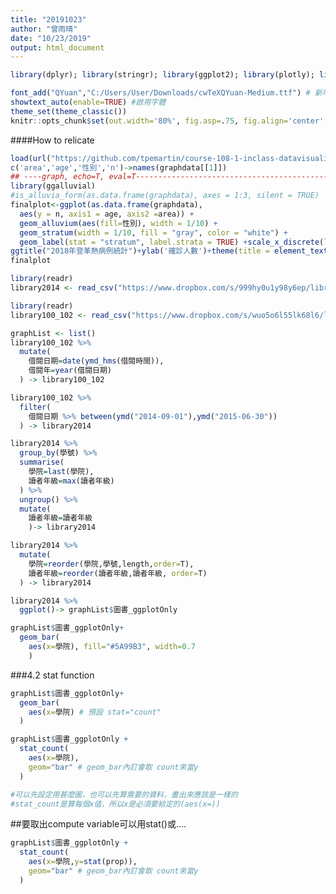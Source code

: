 ```yaml
---
title: "20191023"
author: "曾雨晴"
date: "10/23/2019"
output: html_document
---
```

```r
library(dplyr); library(stringr); library(ggplot2); library(plotly); library(lubridate); library(readr); library(tidyr); library(showtext)

font_add("QYuan","C:/Users/User/Downloads/cwTeXQYuan-Medium.ttf") # 新增字體
showtext_auto(enable=TRUE) #啟用字體
theme_set(theme_classic())
knitr::opts_chunk$set(out.width='80%', fig.asp=.75, fig.align='center', fig.showtext=T)
```

####How to relicate

```r
load(url("https://github.com/tpemartin/course-108-1-inclass-datavisualization/blob/master/%E4%BD%9C%E5%93%81%E5%B1%95%E7%A4%BA/homework3/graphData_homework3_005.Rda?raw=true"))
c('area','age','性別','n')->names(graphdata[[1]])
## ----graph, echo=T, eval=T-----------------------------------------------
library(ggalluvial)
#is_alluvia_form(as.data.frame(graphdata), axes = 1:3, silent = TRUE)
finalplot<-ggplot(as.data.frame(graphdata),
  aes(y = n, axis1 = age, axis2 =area)) +
  geom_alluvium(aes(fill=性別), width = 1/10) +
  geom_stratum(width = 1/10, fill = "gray", color = "white") +
  geom_label(stat = "stratum", label.strata = TRUE) +scale_x_discrete(limits = c("age", "area"), expand = c(.1, .1)) +scale_fill_brewer(type = "qual", palette = "Set2")+
ggtitle("2018年登革熱病例統計")+ylab('確診人數')+theme(title = element_text(family ="QYuan" ))
finalplot                                                                                           
```

```r
library(readr)
library2014 <- read_csv("https://www.dropbox.com/s/999hy0u1y98y6ep/library2014.csv?dl=1")
```

```r
library(readr)
library100_102 <- read_csv("https://www.dropbox.com/s/wuo5o6l55lk68l6/library100_102.csv?dl=1")

graphList <- list()
library100_102 %>%
  mutate(
    借閱日期=date(ymd_hms(借閱時間)),
    借閱年=year(借閱日期)
  ) -> library100_102

library100_102 %>%
  filter(
    借閱日期 %>% between(ymd("2014-09-01"),ymd("2015-06-30"))
  ) -> library2014  

library2014 %>%
  group_by(學號) %>%
  summarise(
    學院=last(學院),
    讀者年級=max(讀者年級)
  ) %>%
  ungroup() %>%
  mutate(
    讀者年級=讀者年級
    )-> library2014 
```

```r
library2014 %>%
  mutate(
    學院=reorder(學院,學號,length,order=T),
    讀者年級=reorder(讀者年級,讀者年級, order=T)
  ) -> library2014

library2014 %>% 
  ggplot()-> graphList$圖書_ggplotOnly

graphList$圖書_ggplotOnly+
  geom_bar(
    aes(x=學院), fill="#5A99B3", width=0.7
    )
```
###4.2 stat function
```r
graphList$圖書_ggplotOnly+
  geom_bar(
    aes(x=學院) # 預設 stat="count"
  )

graphList$圖書_ggplotOnly +
  stat_count(
    aes(x=學院), 
    geom="bar" # geom_bar內訂會取 count來當y
  )

#可以先設定用甚麼圖，也可以先算需要的資料，畫出來應該是一樣的
#stat_count是算每個x值，所以x是必須要給定的(aes(x=))
```
##要取出compute variable可以用stat(<compute variable>)或..<compute variable>..
```r
graphList$圖書_ggplotOnly +
  stat_count(
    aes(x=學院,y=stat(prop)), 
    geom="bar" # geom_bar內訂會取 count來當y
  )
```

